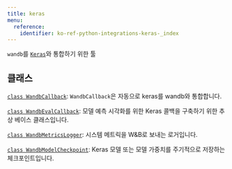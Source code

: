 ```yaml
---
title: keras
menu:
  reference:
    identifier: ko-ref-python-integrations-keras-_index
---
```


`wandb`를 [`Keras`](https://keras.io/)와 통합하기 위한 툴

## 클래스

[`class WandbCallback`](/ko/models/ref/python/integrations/keras/wandbcallback/): `WandbCallback`은 자동으로 keras를 wandb와 통합합니다.

[`class WandbEvalCallback`](/ko/models/ref/python/integrations/keras/wandbevalcallback/): 모델 예측 시각화를 위한 Keras 콜백을 구축하기 위한 추상 베이스 클래스입니다.

[`class WandbMetricsLogger`](/ko/models/ref/python/integrations/keras/wandbmetricslogger/): 시스템 메트릭을 W&B로 보내는 로거입니다.

[`class WandbModelCheckpoint`](/ko/models/ref/python/integrations/keras/wandbmodelcheckpoint/): Keras 모델 또는 모델 가중치를 주기적으로 저장하는 체크포인트입니다.
